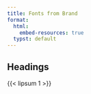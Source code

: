 ```yaml
---
title: Fonts from Brand
format:
  html:
    embed-resources: true
  typst: default
---
```


## Headings

{{< lipsum 1 >}}
